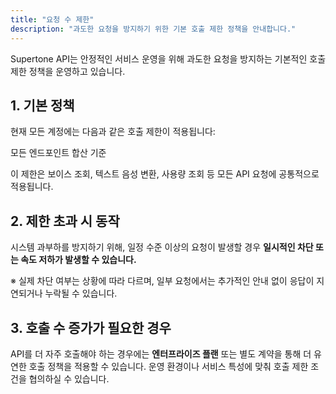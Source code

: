 ```yaml
---
title: "요청 수 제한"
description: "과도한 요청을 방지하기 위한 기본 호출 제한 정책을 안내합니다."
---
```


Supertone API는 안정적인 서비스 운영을 위해 과도한 요청을 방지하는 기본적인 호출 제한 정책을 운영하고 있습니다.

## 1. 기본 정책

현재 모든 계정에는 다음과 같은 호출 제한이 적용됩니다:

<Card title="분당 20회" icon="wifi">
  모든 엔드포인트 합산 기준
</Card>

이 제한은 보이스 조회, 텍스트 음성 변환, 사용량 조회 등 모든 API 요청에 공통적으로 적용됩니다.

## 2. 제한 초과 시 동작

시스템 과부하를 방지하기 위해, 일정 수준 이상의 요청이 발생할 경우 **일시적인 차단 또는 속도 저하가 발생할 수 있습니다.**

※ 실제 차단 여부는 상황에 따라 다르며, 일부 요청에서는 추가적인 안내 없이 응답이 지연되거나 누락될 수 있습니다.

## 3. 호출 수 증가가 필요한 경우

API를 더 자주 호출해야 하는 경우에는 **엔터프라이즈 플랜** 또는 별도 계약을 통해 더 유연한 호출 정책을 적용할 수 있습니다. 운영 환경이나 서비스 특성에 맞춰 호출 제한 조건을 협의하실 수 있습니다.